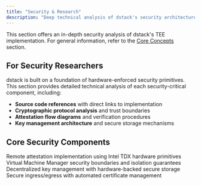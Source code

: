 ```yaml
---
title: "Security & Research"
description: "Deep technical analysis of dstack's security architecture for researchers and security engineers"
---
```

This section offers an in-depth security analysis of dstack's TEE implementation. For general information, refer to the [Core Concepts](/docs/concepts/overview) section.

## For Security Researchers

dstack is built on a foundation of hardware-enforced security primitives. This section provides detailed technical analysis of each security-critical component, including:

- **Source code references** with direct links to implementation
- **Cryptographic protocol analysis** and trust boundaries
- **Attestation flow diagrams** and verification procedures
- **Key management architecture** and secure storage mechanisms

## Core Security Components

<CardGroup cols={2}>
  <Card title="TDX Attestation" icon="fingerprint" href="/docs/security-research/tdx-attestation">
    Remote attestation implementation using Intel TDX hardware primitives
  </Card>
  <Card title="VMM Security" icon="server" href="/docs/security-research/vmm-security">
    Virtual Machine Manager security boundaries and isolation guarantees
  </Card>
  <Card title="KMS Architecture" icon="key" href="/docs/security-research/kms-security">
    Decentralized key management with hardware-backed secure storage
  </Card>
  <Card title="Gateway Protection" icon="shield" href="/docs/security-research/gateway-security">
    Secure ingress/egress with automated certificate management
  </Card>
</CardGroup>